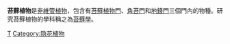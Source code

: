 '''苔蘚植物'''是[[非維管植物|非維管植物]]，包含有[[苔蘚植物門|苔蘚植物門]]、[[角苔門|角苔門]]和[[地錢門|地錢門]]三個門內的物種。研究苔蘚植物的學科稱之為[[苔蘚學|苔蘚學]]。

{{Commons category|Bryophytes}}
{{Catmore}}

[[Category:植物|T]]
[[Category:隐花植物|Category:隐花植物]]